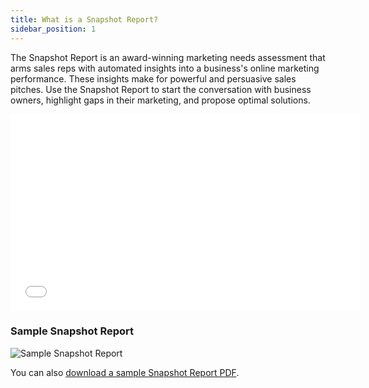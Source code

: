 ```yaml
---
title: What is a Snapshot Report?
sidebar_position: 1
---
```


The Snapshot Report is an award-winning marketing needs assessment that arms sales reps with automated insights into a business's online marketing performance. These insights make for powerful and persuasive sales pitches. Use the Snapshot Report to start the conversation with business owners, highlight gaps in their marketing, and propose optimal solutions.

<iframe 
  src="//www.loom.com/embed/Snapshot-Report-Overview-c4b79c187ea24b50aaa534e5b2cadc02" 
  width="560" 
  height="315" 
  frameBorder="0" 
  allowFullScreen
></iframe>

### **Sample Snapshot Report**

![Sample Snapshot Report](/img/snapshot-report/snapshot-report-sample.jpg)

You can also [download a sample Snapshot Report PDF](/files/snapshot-report/Snapshot_Report_Sample.pdf).
